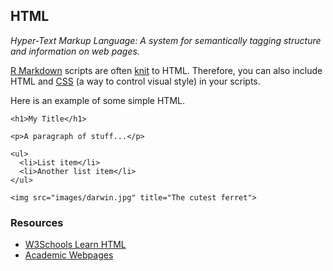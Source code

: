## HTML

<dfn>Hyper-Text Markup Language: A system for semantically tagging structure and information on web pages.</dfn>

[R Markdown](r.html#r-markdown) scripts are often [knit](k.html#knit) to HTML. Therefore, you can also include HTML and [CSS](c.html#css) (a way to control visual style) in your scripts.

Here is an example of some simple HTML. 

```
<h1>My Title</h1>

<p>A paragraph of stuff...</p>

<ul>
  <li>List item</li>
  <li>Another list item</li>
</ul>

<img src="images/darwin.jpg" title="The cutest ferret">
```

### Resources

* [W3Schools Learn HTML](https://www.w3schools.com/html/){target="_blank"}
* [Academic Webpages](https://debruine.github.io/tutorials/webpages.html#webpage-content){target="_blank"}
